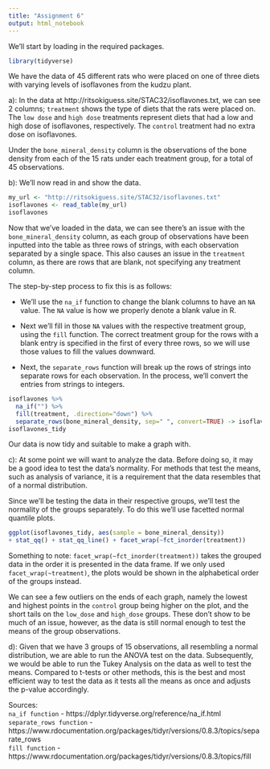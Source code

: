 ```yaml
---
title: "Assignment 6"
output: html_notebook
---
```


We'll start by loading in the required packages.
```r
library(tidyverse)
```

We have the data of 45 different rats who were placed on one of three diets with varying levels of isoflavones from the kudzu plant.

a): In the data at http://ritsokiguess.site/STAC32/isoflavones.txt, we can see 2 columns; `treatment` shows the type of diets that the rats were placed on. The `low dose` and `high dose` treatments represent diets that had a low and high dose of isoflavones, respectively. The `control` treatment had no extra dose on isoflavones.

Under the `bone_mineral_density` column is the observations of the bone density from each of the 15 rats under each treatment group, for a total of 45 observations.

b): We'll now read in and show the data.
```r
my_url <- "http://ritsokiguess.site/STAC32/isoflavones.txt"
isoflavones <- read_table(my_url)
isoflavones
```

Now that we've loaded in the data, we can see there's an issue with the `bone_mineral_density` column, as each group of observations have been inputted into the table as three rows of strings, with each observation separated by a single space. This also causes an issue in the `treatment` column, as there are rows that are blank, not specifying any treatment column.

The step-by-step process to fix this is as follows:  

- We'll use the `na_if` function to change the blank columns to have an `NA` value. The `NA` value is how we properly denote a blank value in R.

- Next we'll fill in those `NA` values with the respective treatment group, using the `fill` function. The correct treatment group for the rows with a blank entry is specified in the first of every three rows, so we will use those values to fill the values downward.

- Next, the `separate_rows` function will break up the rows of strings into separate rows for each observation. In the process, we'll convert the entries from strings to integers.

```r
isoflavones %>% 
  na_if("") %>%
  fill(treatment, .direction="down") %>%
  separate_rows(bone_mineral_density, sep=" ", convert=TRUE) -> isoflavones_tidy
isoflavones_tidy
```

Our data is now tidy and suitable to make a graph with.

c): At some point we will want to analyze the data. Before doing so, it may be a good idea to test the data's normality. For methods that test the means, such as analysis of variance, it is a requirement that the data resembles that of a normal distribution.

Since we'll be testing the data in their respective groups, we'll test the normality of the groups separately. To do this we'll use facetted normal quantile plots.
```r
ggplot(isoflavones_tidy, aes(sample = bone_mineral_density)) 
+ stat_qq() + stat_qq_line() + facet_wrap(~fct_inorder(treatment))
```
Something to note: `facet_wrap(~fct_inorder(treatment))` takes the grouped data in the order it is presented in the data frame. If we only used `facet_wrap(~treatment)`, the plots would be shown in the  alphabetical order of the groups instead.

We can see a few outliers on the ends of each graph, namely the lowest and highest points in the `control` group being higher on the plot, and the short tails on the `low_dose` and `high_dose` groups. These don't show to be much of an issue, however, as the data is still normal enough to test the means of the group observations.

d): Given that we have 3 groups of 15 observations, all resembling a normal distribution, we are able to run the ANOVA test on the data. Subsequently, we would be able to run the Tukey Analysis on the data as well to test the means. Compared to t-tests or other methods, this is the best and most efficient way to test the data  as it tests all the means as once and adjusts the p-value accordingly.

Sources:  
`na_if function` - https://dplyr.tidyverse.org/reference/na_if.html  
`separate_rows function` - https://www.rdocumentation.org/packages/tidyr/versions/0.8.3/topics/separate_rows  
`fill function` - https://www.rdocumentation.org/packages/tidyr/versions/0.8.3/topics/fill 